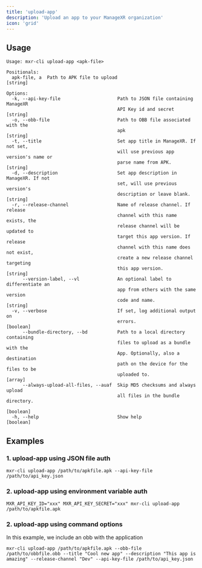 ```yaml
---
title: 'upload-app'
description: 'Upload an app to your ManageXR organization'
icon: 'grid'
---
```

## Usage
```
Usage: mxr-cli upload-app <apk-file>

Positionals:
  apk-file, a  Path to APK file to upload                               [string]

Options:
  -k, --api-key-file                     Path to JSON file containing ManageXR
                                         API Key id and secret          [string]
  -o, --obb-file                         Path to OBB file associated with the
                                         apk                            [string]
  -t, --title                            Set app title in ManageXR. If not set,
                                         will use previous app version's name or
                                         parse name from APK.           [string]
  -d, --description                      Set app description in ManageXR. If not
                                         set, will use previous version's
                                         description or leave blank.    [string]
  -r, --release-channel                  Name of release channel. If release
                                         channel with this name exists, the
                                         release channel will be updated to
                                         target this app version. If release
                                         channel with this name does not exist,
                                         create a new release channel targeting
                                         this app version.              [string]
      --version-label, --vl              An optional label to differentiate an
                                         app from others with the same version
                                         code and name.                 [string]
  -v, --verbose                          If set, log additional output on
                                         errors.                       [boolean]
      --bundle-directory, --bd           Path to a local directory containing
                                         files to upload as a bundle with the
                                         App. Optionally, also a destination
                                         path on the device for the files to be
                                         uploaded to.                    [array]
      --always-upload-all-files, --auaf  Skip MD5 checksums and always upload
                                         all files in the bundle directory.
                                                                       [boolean]
  -h, --help                             Show help                     [boolean]
```
## Examples
### 1. upload-app using JSON file auth
```
mxr-cli upload-app /path/to/apkfile.apk --api-key-file /path/to/api_key.json
```
### 2. upload-app using environment variable auth
```
MXR_API_KEY_ID="xxx" MXR_API_KEY_SECRET="xxx" mxr-cli upload-app /path/to/apkfile.apk
```
### 2. upload-app using command options
In this example, we include an obb with the application

```
mxr-cli upload-app /path/to/apkfile.apk --obb-file  /path/to/obbfile.obb --title "Cool new app" --description "This app is amazing" --release-channel "Dev" --api-key-file /path/to/api_key.json
```

